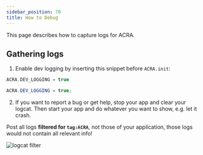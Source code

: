 ```yaml
---
sidebar_position: 70
title: How to Debug
---
```


This page describes how to capture logs for ACRA.

## Gathering logs

1. Enable dev logging by inserting this snippet before `ACRA.init`:

<AndroidCode>

```kotlin
ACRA.DEV_LOGGING = true
```

```java
ACRA.DEV_LOGGING = true;
```

</AndroidCode>

2. If you want to report a bug or get help, stop your app and clear your logcat. Then start your app and do whatever you want to show, e.g. let it crash.

Post all logs **filtered for `tag:ACRA`**, not those of your application, those logs would not contain all relevant info!


<img src={LogcatFilterImage} alt="logcat filter"/>
